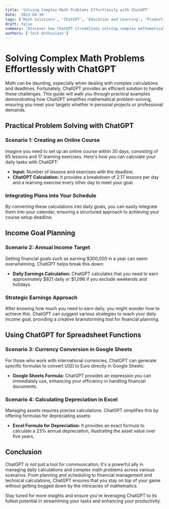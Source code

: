 ```yaml
---
title: 'Solving Complex Math Problems Effortlessly with ChatGPT'
date: '2023-04-10'
tags: ['Math Solutions', 'ChatGPT', 'Education and Learning', 'Productivity and Workflow']
draft: false
summary: 'Discover how ChatGPT streamlines solving complex mathematical problems and calculations, enhancing efficiency in your personal and professional tasks.'
authors: ['Tech Enthusiast']
---
```


# Solving Complex Math Problems Effortlessly with ChatGPT

Math can be daunting, especially when dealing with complex calculations and deadlines. Fortunately, ChatGPT provides an efficient solution to handle these challenges. This guide will walk you through practical examples demonstrating how ChatGPT simplifies mathematical problem-solving, ensuring you meet your targets whether in personal projects or professional demands.

## Practical Problem Solving with ChatGPT

### Scenario 1: Creating an Online Course

Imagine you need to set up an online course within 30 days, consisting of 65 lessons and 17 learning exercises. Here's how you can calculate your daily tasks with ChatGPT:

- **Input:** Number of lessons and exercises with the deadline.
- **ChatGPT Calculation:** It provides a breakdown of 2.17 lessons per day and a learning exercise every other day to meet your goal.

### Integrating Plans into Your Schedule

By converting these calculations into daily goals, you can easily integrate them into your calendar, ensuring a structured approach to achieving your course setup deadline.

## Income Goal Planning

### Scenario 2: Annual Income Target

Setting financial goals such as earning $300,000 in a year can seem overwhelming. ChatGPT helps break this down:

- **Daily Earnings Calculation:** ChatGPT calculates that you need to earn approximately $821 daily or $1,096 if you exclude weekends and holidays.

### Strategic Earnings Approach

After knowing how much you need to earn daily, you might wonder how to achieve this. ChatGPT can suggest various strategies to reach your daily income goal, providing a creative brainstorming tool for financial planning.

## Using ChatGPT for Spreadsheet Functions

### Scenario 3: Currency Conversion in Google Sheets

For those who work with international currencies, ChatGPT can generate specific formulas to convert USD to Euro directly in Google Sheets:

- **Google Sheets Formula:** ChatGPT provides an expression you can immediately use, enhancing your efficiency in handling financial documents.

### Scenario 4: Calculating Depreciation in Excel

Managing assets requires precise calculations. ChatGPT simplifies this by offering formulas for depreciating assets:

- **Excel Formula for Depreciation:** It provides an exact formula to calculate a 23% annual depreciation, illustrating the asset value over five years.

## Conclusion

ChatGPT is not just a tool for communication; it's a powerful ally in managing daily calculations and complex math problems across various scenarios. From planning and scheduling to financial management and technical calculations, ChatGPT ensures that you stay on top of your game without getting bogged down by the intricacies of mathematics.

Stay tuned for more insights and ensure you're leveraging ChatGPT to its fullest potential in streamlining your tasks and enhancing your productivity.

